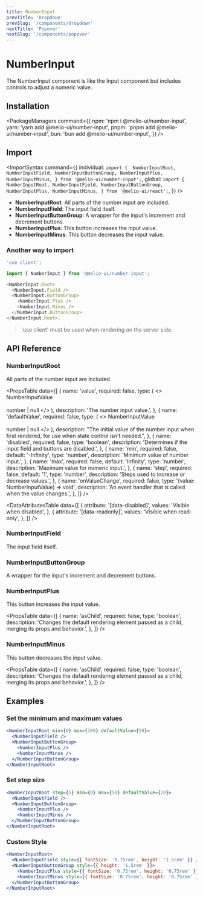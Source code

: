```yaml
---
title: NumberInput
prevTitle: 'Dropdown'
prevSlug: '/components/dropdown'
nextTitle: 'Popover'
nextSlug: '/components/popover'
---
```


# NumberInput

<Description>
  The NumberInput component is like the Input component but includes controls to adjust a numeric
  value.
</Description>

<DemoContainer>
  <NumberInputDemo />
  <DemoCodeBlock component="number-input" />
</DemoContainer>

## Installation

<PackageManagers
  command={{
    npm: 'npm i @melio-ui/number-input',
    yarn: 'yarn add @melio-ui/number-input',
    pnpm: 'pnpm add @melio-ui/number-input',
    bun: 'bun add @melio-ui/number-input',
  }}
/>

## Import

<ImportSyntax
  command={{
    individual: `import { 
  NumberInputRoot,
  NumberInputField,
  NumberInputButtonGroup,
  NumberInputPlus,
  NumberInputMinus,
} from '@melio-ui/number-input';`,
    global: `import { 
  NumberInputRoot,
  NumberInputField,
  NumberInputButtonGroup,
  NumberInputPlus,
  NumberInputMinus,
} from '@melio-ui/react';`,
  }}
/>

- **NumberInputRoot**: All parts of the number input are included.
- **NumberInputField**: The input field itself.
- **NumberInputButtonGroup**: A wrapper for the input's increment and decrement buttons.
- **NumberInputPlus**: This button increases the input value.
- **NumberInputMinus**: This button decreases the input value.

### Another way to import

```js
'use client';

import { NumberInput } from '@melio-ui/number-input';

<NumberInput.Root>
  <NumberInput.Field />
  <NumberInput.ButtonGroup>
    <NumberInput.Plus />
    <NumberInput.Minus />
  </NumberInput.ButtonGroup>
</NumberInput.Root>;
```

> 'use client' must be used when rendering on the server side.

## API Reference

### NumberInputRoot

All parts of the number input are included.

<PropsTable
  data={[
    {
      name: 'value',
      required: false,
      type: (
        <>
          NumberInputValue
          <br />
          <br />
          number | null
        </>
      ),
      description: 'The number input value.',
    },
    {
      name: 'defaultValue',
      required: false,
      type: (
        <>
          NumberInputValue
          <br />
          <br />
          number | null
        </>
      ),
      description:
        "The initial value of the number input when first rendered, for use when state control isn't needed.",
    },
    {
      name: 'disabled',
      required: false,
      type: 'boolean',
      description: 'Determines if the input field and buttons are disabled.',
    },
    {
      name: 'min',
      required: false,
      default: '-Infinity',
      type: 'number',
      description: 'Minimum value of number input.',
    },
    {
      name: 'max',
      required: false,
      default: 'Infinity',
      type: 'number',
      description: 'Maximum value for numeric input.',
    },
    {
      name: 'step',
      required: false,
      default: '1',
      type: 'number',
      description: 'Steps used to increase or decrease values.',
    },
    {
      name: 'onValueChange',
      required: false,
      type: '(value: NumberInputValue) => void',
      description: 'An event handler that is called when the value changes.',
    },
  ]}
/>

<DataAttributesTable
  data={[
    {
      attribute: '[data-disabled]',
      values: 'Visible when disabled',
    },
    {
      attribute: '[data-readonly]',
      values: 'Visible when read-only',
    },
  ]}
/>

### NumberInputField

The input field itself.

### NumberInputButtonGroup

A wrapper for the input's increment and decrement buttons.

### NumberInputPlus

This button increases the input value.

<PropsTable
  data={[
    {
      name: 'asChild',
      required: false,
      type: 'boolean',
      description:
        'Changes the default rendering element passed as a child, merging its props and behavior.',
    },
  ]}
/>

### NumberInputMinus

This button decreases the input value.

<PropsTable
  data={[
    {
      name: 'asChild',
      required: false,
      type: 'boolean',
      description:
        'Changes the default rendering element passed as a child, merging its props and behavior.',
    },
  ]}
/>

## Examples

### Set the minimum and maximum values

```jsx
<NumberInputRoot min={0} max={100} defaultValue={50}>
  <NumberInputField />
  <NumberInputButtonGroup>
    <NumberInputPlus />
    <NumberInputMinus />
  </NumberInputButtonGroup>
</NumberInputRoot>
```

### Set step size

```jsx
<NumberInputRoot step={5} min={0} max={50} defaultValue={20}>
  <NumberInputField />
  <NumberInputButtonGroup>
    <NumberInputPlus />
    <NumberInputMinus />
  </NumberInputButtonGroup>
</NumberInputRoot>
```

### Custom Style

```jsx
<NumberInputRoot>
  <NumberInputField style={{ fontSize: '0.75rem', height: '1.5rem' }} />
  <NumberInputButtonGroup style={{ height: '1.5rem' }}>
    <NumberInputPlus style={{ fontSize: '0.75rem', height: '0.75rem' }} />
    <NumberInputMinus style={{ fontSize: '0.75rem', height: '0.75rem' }} />
  </NumberInputButtonGroup>
</NumberInputRoot>
```
